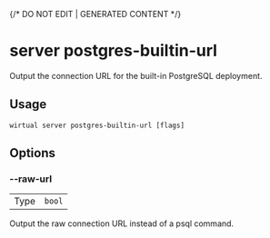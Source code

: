 {/* DO NOT EDIT | GENERATED CONTENT */}

# server postgres-builtin-url

Output the connection URL for the built-in PostgreSQL deployment.

## Usage

```console
wirtual server postgres-builtin-url [flags]
```

## Options

### --raw-url

|      |                   |
| ---- | ----------------- |
| Type | <code>bool</code> |

Output the raw connection URL instead of a psql command.
